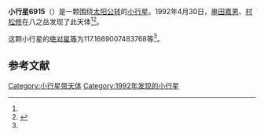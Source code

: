 {{Infobox planet
| bgcolour = #FFFFC0
| name = 6915
| symbol = 
| image = 
| caption = 
| discovery = yes
| discovery_ref = 
| discoverer = [[串田嘉男|串田嘉男]]、[[村松修|村松修]]
| discovery_site = [[八之岳|八之岳]] 
| discovered = 1992年4月30日
| designations = yes
| mp_name = 
| named_after = 
| alt_names = 1992 HH/ 1979 DG / 1988 LN / 2001 OS82
| mp_category = [[主带小行星|主带小行星]]
| orbit_ref = <ref name="a">[http://ssd.jpl.nasa.gov/sbdb.cgi?sstr=6915 6915] {{Wayback|url=http://ssd.jpl.nasa.gov/sbdb.cgi?sstr=6915 |date=20110610053355 }}，小行星數據庫瀏覽器（JPL Small-Body Database Browser）－[[美国国家航空航天局|美国国家航空航天局]]喷气推进实验室</ref>
| epoch = 2456400.5 (2013年4月18日更新)
| aphelion = {{convert|2.9286033924949|AU|km|3|abbr=on|lk=out}}
| perihelion = {{convert|2.278011456506543|AU|km|3|abbr=on}}
| semimajor = {{convert|2.603307424500721|AU|km|3|abbr=on}}
| eccentricity = 0.12495488
| period = 1534.21637 [[日|日]]<br />4.2[[儒略年|儒略年]]
| avg_speed = 
| inclination = 12.02384225968721
| asc_node = 97.67221888822648
| mean_anomaly = 
| arg_peri = 117.1669007483768
| satellites = 
| physical_characteristics = yes
| dimensions = 
| mass = 
| density = 
| surface_grav = 
| escape_velocity = 
| sidereal_day = 
| axial_tilt = 
| pole_ecliptic_lat = 
| pole_ecliptic_lon = 
| albedo = 
| temperatures= 
| temp_name1 = 
| mean_temp_1 = 
| max_temp_1 = 
| temp_name2 = 
| max_temp_2 = 
| spectral_type = 
| abs_magnitude = 117.1669007483768
}}

'''小行星6915'''（{{lang-en|6915}}）是一颗围绕[[太阳|太阳]][[公转|公转]]的[[小行星|小行星]]。1992年4月30日，[[串田嘉男|串田嘉男]]、[[村松修|村松修]]在八之岳发现了此天体<ref name="a" /><ref>{{cite news|title=小行星列表|url=http://cfa-www.harvard.edu/iau/lists/NumberedMPs.txt|accessdate=2013-07-08|newspaper=哈佛大学|archive-date=2008-05-17|archive-url=https://web.archive.org/web/20080517010638/http://cfa-www.harvard.edu/iau/lists/NumberedMPs.txt|dead-url=no}}</ref>。

这颗小行星的[[绝对星等|绝对星等]]为117.1669007483768等<ref name="a" />。

==参考文献==
{{reflist}}
{{Minor Planet Number|[[小行星6914|小行星6914]]|[[小行星6916|小行星6916]]}}

{{小天体}}

[[Category:小行星带天体|Category:小行星带天体]]
[[Category:1992年发现的小行星|Category:1992年发现的小行星]]

{{asteroid-stub}}